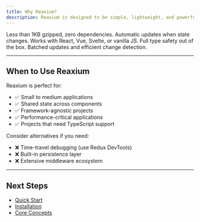 ```yaml
---
title: Why Reaxium?
description: Reaxium is designed to be simple, lightweight, and powerful. Perfect for modern web applications.
---
```


<CardGrid>
    <Card title="🪶 Lightweight" icon="rocket">
        Less than 1KB gzipped, zero dependencies.
    </Card>
    <Card title="🔄 Reactive" icon="star">
        Automatic updates when state changes.
    </Card>
    <Card title="🎯 Framework-agnostic" icon="puzzle">
        Works with React, Vue, Svelte, or vanilla JS.
    </Card>
    <Card title="📦 TypeScript-first" icon="approve-check">
        Full type safety out of the box.
    </Card>
    <Card title="⚡ Performant" icon="rocket">
        Batched updates and efficient change detection.
    </Card>
</CardGrid>

---

## When to Use Reaxium

Reaxium is perfect for:
- ✅ Small to medium applications
- ✅ Shared state across components
- ✅ Framework-agnostic projects
- ✅ Performance-critical applications
- ✅ Projects that need TypeScript support

Consider alternatives if you need:
- ❌ Time-travel debugging (use Redux DevTools)
- ❌ Built-in persistence layer
- ❌ Extensive middleware ecosystem

---

## Next Steps

- [Quick Start](/intro/quick-start)
- [Installation](/intro/installation)
- [Core Concepts](/core/atoms)
